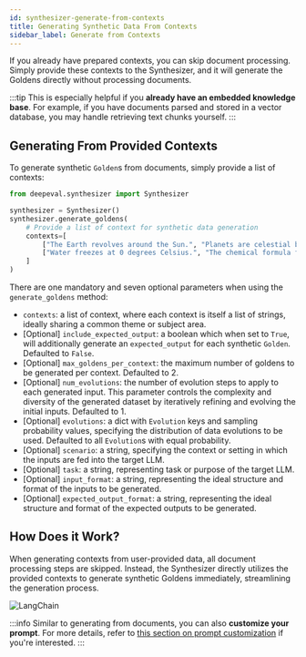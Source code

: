 ```yaml
---
id: synthesizer-generate-from-contexts
title: Generating Synthetic Data From Contexts
sidebar_label: Generate from Contexts
---
```


If you already have prepared contexts, you can skip document processing. Simply provide these contexts to the Synthesizer, and it will generate the Goldens directly without processing documents.

:::tip
This is especially helpful if you **already have an embedded knowledge base**. For example, if you have documents parsed and stored in a vector database, you may handle retrieving text chunks yourself.
:::

## Generating From Provided Contexts

To generate synthetic `Golden`s from documents, simply provide a list of contexts:

```python
from deepeval.synthesizer import Synthesizer

synthesizer = Synthesizer()
synthesizer.generate_goldens(
    # Provide a list of context for synthetic data generation
    contexts=[
        ["The Earth revolves around the Sun.", "Planets are celestial bodies."],
        ["Water freezes at 0 degrees Celsius.", "The chemical formula for water is H2O."],
    ]
)
```

There are one mandatory and seven optional parameters when using the `generate_goldens` method:

- `contexts`: a list of context, where each context is itself a list of strings, ideally sharing a common theme or subject area.
- [Optional] `include_expected_output`: a boolean which when set to `True`, will additionally generate an `expected_output` for each synthetic `Golden`. Defaulted to `False`.
- [Optional] `max_goldens_per_context`: the maximum number of goldens to be generated per context. Defaulted to 2.
- [Optional] `num_evolutions`: the number of evolution steps to apply to each generated input. This parameter controls the complexity and diversity of the generated dataset by iteratively refining and evolving the initial inputs. Defaulted to 1.
- [Optional] `evolutions`: a dict with `Evolution` keys and sampling probability values, specifying the distribution of data evolutions to be used. Defaulted to all `Evolution`s with equal probability.
- [Optional] `scenario`: a string, specifying the context or setting in which the inputs are fed into the target LLM.
- [Optional] `task`: a string, representing task or purpose of the target LLM.
- [Optional] `input_format`: a string, representing the ideal structure and format of the inputs to be generated.
- [Optional] `expected_output_format`: a string, representing the ideal structure and format of the expected outputs to be generated.

## How Does it Work?

When generating contexts from user-provided data, all document processing steps are skipped. Instead, the Synthesizer directly utilizes the provided contexts to generate synthetic Goldens immediately, streamlining the generation process.

<div
  style={{
    display: "flex",
    alignItems: "center",
    justifyContent: "center",
  }}
>
  <img
    src="https://confident-bucket.s3.amazonaws.com/generate_from_contexts.svg"
    alt="LangChain"
    style={{
      marginTop: "20px",
      marginBottom: "20px",
      height: "auto",
      maxHeight: "800px",
    }}
  />
</div>

:::info
Similar to generating from documents, you can also **customize your prompt**. For more details, refer to [this section on prompt customization](synthesizer-generate-from-docs#prompt-customization) if you're interested.
:::
